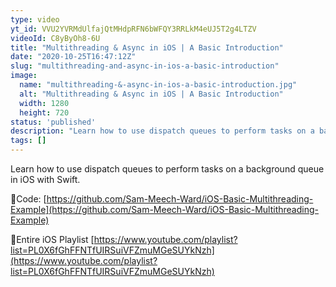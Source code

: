 ```yaml
---
type: video
yt_id: VVU2YVRMdUlfajQtMHdpRFN6bWFQY3RRLkM4eUJ5T2g4LTZV
videoId: C8yByOh8-6U
title: "Multithreading & Async in iOS | A Basic Introduction"
date: "2020-10-25T16:47:12Z"
slug: "multithreading-and-async-in-ios-a-basic-introduction"
image: 
  name: "multithreading-&-async-in-ios-a-basic-introduction.jpg"
  alt: "Multithreading & Async in iOS | A Basic Introduction"
  width: 1280
  height: 720
status: 'published'
description: "Learn how to use dispatch queues to perform tasks on a background queue in iOS with Swift."
tags: []
---
```


Learn how to use dispatch queues to perform tasks on a background queue in iOS with Swift.

🔗Code:
[https://github.com/Sam-Meech-Ward/iOS-Basic-Multithreading-Example](https://github.com/Sam-Meech-Ward/iOS-Basic-Multithreading-Example)

🔗Entire iOS Playlist 
[https://www.youtube.com/playlist?list=PL0X6fGhFFNTfUIRSuiVFZmuMGeSUYkNzh](https://www.youtube.com/playlist?list=PL0X6fGhFFNTfUIRSuiVFZmuMGeSUYkNzh)



